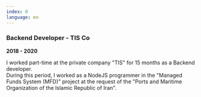 ```yaml
---
index: 0
language: en
---
```


### Backend Developer - TIS Co

**2018 - 2020**

I worked part-time at the private company "TIS" for 15 months as a Backend developer.  
During this period, I worked as a NodeJS programmer in the "Managed Funds System (MFD)" project at the request of the "Ports and Maritime Organization of the Islamic Republic of Iran".
